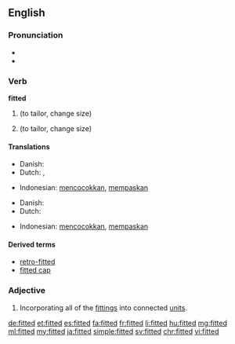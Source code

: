 ==English==

===Pronunciation===
* {{IPA|/ˈfɪtət/}}
* {{audio|en-us-fitted.ogg|Audio (US)}}

===Verb===
'''fitted'''

# {{en-simple past of|fit}} (to tailor, change size)
# {{past participle of|fit|lang=en}} (to tailor, change size)

====Translations====
{{trans-top|simple past of fit}}
* Danish: {{t|da|tilpassede}}
* Dutch: {{t+|nl|paste aan}}, {{t|nl|pasten aan}}
{{trans-mid}}
* Indonesian: [[cocok|mencocokkan]], [[pas|mempaskan]]
{{trans-bottom}}

{{trans-top|past participle of fit}}
* Danish: {{t|da|tilpasset}}
* Dutch: {{t+|nl|aangepast}}
{{trans-mid}}
* Indonesian: [[cocok|mencocokkan]], [[pas|mempaskan]]
{{trans-bottom}}

====Derived terms====
* [[retro-fitted]]
* [[fitted cap]]

===Adjective===
{{en-adj|-}}

# {{context|of a kitchen, bathroom, etc.|lang=en}} Incorporating all of the [[fitting]]s into connected [[unit]]s.

[[de:fitted]]
[[et:fitted]]
[[es:fitted]]
[[fa:fitted]]
[[fr:fitted]]
[[li:fitted]]
[[hu:fitted]]
[[mg:fitted]]
[[ml:fitted]]
[[my:fitted]]
[[ja:fitted]]
[[simple:fitted]]
[[sv:fitted]]
[[chr:fitted]]
[[vi:fitted]]